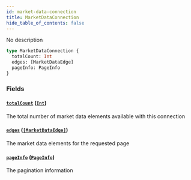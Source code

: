 ```yaml
---
id: market-data-connection
title: MarketDataConnection
hide_table_of_contents: false
---
```



No description

```graphql
type MarketDataConnection {
  totalCount: Int
  edges: [MarketDataEdge]
  pageInfo: PageInfo
}
```


### Fields

#### [`totalCount`](#) ([`Int`](/docs/mainnet/graphql/scalars/int))

The total number of market data elements available with this connection


#### [`edges`](#) ([`[MarketDataEdge]`](/docs/mainnet/graphql/objects/market-data-edge))

The market data elements for the requested page


#### [`pageInfo`](#) ([`PageInfo`](/docs/mainnet/graphql/objects/page-info))

The pagination information




